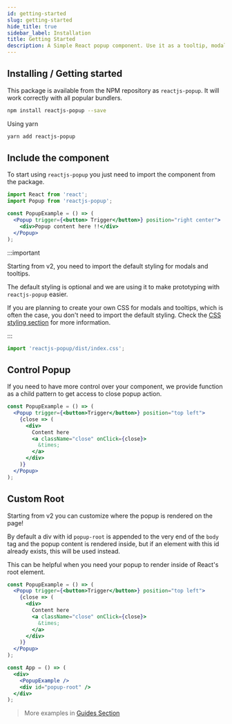 ```yaml
---
id: getting-started
slug: getting-started
hide_title: true
sidebar_label: Installation
title: Getting Started
description: A Simple React popup component. Use it as a tooltip, modal, sub-menu and match more ...
---
```


## Installing / Getting started

This package is available from the NPM repository as `reactjs-popup`. It will work correctly with all popular bundlers.

```bash
npm install reactjs-popup --save
```

Using yarn

```bash
yarn add reactjs-popup
```

## Include the component

To start using `reactjs-popup` you just need to import the component from the package.

```jsx
import React from 'react';
import Popup from 'reactjs-popup';

const PopupExample = () => (
  <Popup trigger={<button> Trigger</button>} position="right center">
    <div>Popup content here !!</div>
  </Popup>
);
```

:::important

Starting from v2, you need to import the default styling for modals and tooltips.

The default styling is optional and we are using it to make prototyping with `reactjs-popup` easier.

If you are planning to create your own CSS for modals and tooltips, which is often the case, you don't need to import the default styling. Check the [CSS styling section](./css-styling.mdx) for more information.

:::

```javascript
import 'reactjs-popup/dist/index.css';
```

## Control Popup

If you need to have more control over your component, we provide function as a child pattern to get access to close popup action.

```jsx
const PopupExample = () => (
  <Popup trigger={<button>Trigger</button>} position="top left">
    {close => (
      <div>
        Content here
        <a className="close" onClick={close}>
          &times;
        </a>
      </div>
    )}
  </Popup>
);
```

## Custom Root

Starting from v2 you can customize where the popup is rendered on the page!

By default a div with id `popup-root` is appended to the very end of the `body` tag and the popup content is rendered inside, but if an element with this id already exists, this will be used instead.

This can be helpful when you need your popup to render inside of React's root element.

```jsx
const PopupExample = () => (
  <Popup trigger={<button>Trigger</button>} position="top left">
    {close => (
      <div>
        Content here
        <a className="close" onClick={close}>
          &times;
        </a>
      </div>
    )}
  </Popup>
);

const App = () => (
  <div>
    <PopupExample />
    <div id="popup-root" />
  </div>
);
```

> More examples in [Guides Section](./tooltip-examples.mdx)
